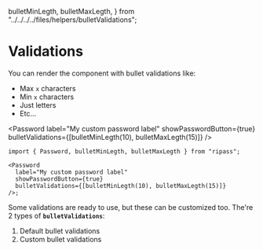   bulletMinLegth,
  bulletMaxLegth,
} from "../../../../files/helpers/bulletValidations";

<Meta title="Password/Validations/Bullet validations" />

# Validations

You can render the component with bullet validations like:

- Max `x` characters
- Min `x` characters
- Just letters
- Etc...

<Password
  label="My custom password label"
  showPasswordButton={true}
  bulletValidations={[bulletMinLegth(10), bulletMaxLegth(15)]}
/>

```tsx
import { Password, bulletMinLegth, bulletMaxLegth } from "ripass";

<Password
  label="My custom password label"
  showPasswordButton={true}
  bulletValidations={[bulletMinLegth(10), bulletMaxLegth(15)]}
/>;
```

Some validations are ready to use, but these can be customized too.
The're 2 types of **`bulletValidations`**:

1. Default bullet validations
2. Custom bullet validations
